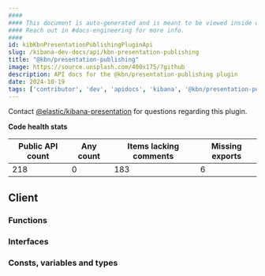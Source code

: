 ```yaml
---
####
#### This document is auto-generated and is meant to be viewed inside our experimental, new docs system.
#### Reach out in #docs-engineering for more info.
####
id: kibKbnPresentationPublishingPluginApi
slug: /kibana-dev-docs/api/kbn-presentation-publishing
title: "@kbn/presentation-publishing"
image: https://source.unsplash.com/400x175/?github
description: API docs for the @kbn/presentation-publishing plugin
date: 2024-10-19
tags: ['contributor', 'dev', 'apidocs', 'kibana', '@kbn/presentation-publishing']
---
```




Contact [@elastic/kibana-presentation](https://github.com/orgs/elastic/teams/kibana-presentation) for questions regarding this plugin.

**Code health stats**

| Public API count  | Any count | Items lacking comments | Missing exports |
|-------------------|-----------|------------------------|-----------------|
| 218 | 0 | 183 | 6 |

## Client

### Functions
<DocDefinitionList data={kbnPresentationPublishingObj.client.functions}/>

### Interfaces
<DocDefinitionList data={kbnPresentationPublishingObj.client.interfaces}/>

### Consts, variables and types
<DocDefinitionList data={kbnPresentationPublishingObj.client.misc}/>

